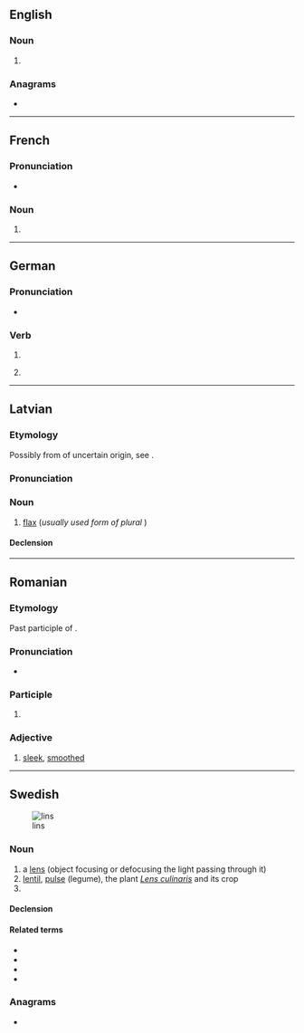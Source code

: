 {{also|Lins|lîns|-lins}}
==English==

===Noun===
{{head|en|noun form}}

# {{plural of|en|lin}}

===Anagrams===
* {{anagrams|en|a=ilns|LISN|nils}}

----

==French==

===Pronunciation===
* {{audio|fr|LL-Q150 (fra)-WikiLucas00-lins.wav|Audio}}

===Noun===
{{head|fr|noun form|g=m}}

# {{plural of|fr|lin}}

----

==German==

===Pronunciation===
* {{audio|de|De-lins.ogg|Audio}}

===Verb===
{{head|de|verb form}}

# {{verb form of|de|linsen||s|imp}}
# {{lb|de|colloquial}} {{verb form of|de|linsen||1|s|pres}}

----

==Latvian==

===Etymology===
Possibly from {{bor|lv|sla-pro|*linъ}} of uncertain origin, see {{cog|ru|линь}}.

===Pronunciation===
{{rfp|lv}}

===Noun===
{{lv-noun|m|1st}}

# {{lb|lv|rare}} [[flax]] (''usually used form of plural'' '''{{l|lv|lini}}''')

====Declension====
{{lv-decl-noun|lin|s|1st}}

----

==Romanian==

===Etymology===
Past participle of {{m|ro|linge}}.

===Pronunciation===
* {{IPA|ro|[lins]}}

===Participle===
{{head|ro|past participle}}

# {{past participle of|ro|linge|nocat=1|t=[[licked]]}}

===Adjective===
{{head|ro|adjective}}

# {{lb|ro|of hair}} [[sleek]], [[smoothed]]

----

==Swedish==
[[Image:Linstyper.png|thumb|lins]]

===Noun===
{{sv-noun|c}}

# a [[lens]] (object focusing or defocusing the light passing through it)
# [[lentil]], [[pulse]] (legume), the plant ''[[Lens culinaris]]'' and its crop
# {{sv-noun-form-indef-gen|lin}}

====Declension====
{{sv-infl-noun-c-er|genitive=}}

====Related terms====
* {{l|sv|kameralins}}
* {{l|sv|kontaktlins}}
* {{l|sv|linslus}}
* {{l|sv|linssoppa}}

===Anagrams===
* {{anagrams|sv|a=ilns|Nils}}